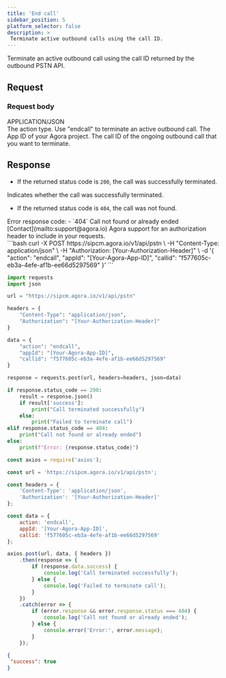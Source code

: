 ```yaml
---
title: 'End call'
sidebar_position: 5
platform_selector: false
description: >
 Terminate active outbound calls using the call ID.
---
```



<RestAPILayout>
 <LeftColumn
   title={frontMatter.title}
   method="POST"
   endpoint="https://sipcm.agora.io/v1/api/pstn"
 >

Terminate an active outbound call using the call ID returned by the outbound PSTN API.

## Request

### Request body

<div class="api-mime-type">APPLICATION/JSON</div>

<ParameterList title="BODY" required={true}>
 <Parameter name="action" type="string" possibleValues="inbound, outbound, inboundsip, endcall, cancelcall" required={true}>
   The action type. Use "endcall" to terminate an active outbound call.
 </Parameter>
 <Parameter name="appId" type="string" required={true}>
   The App ID of your Agora project.
 </Parameter>
 <Parameter name="callid" type="string" required={true}>
   The call ID of the ongoing outbound call that you want to terminate.
 </Parameter>
</ParameterList>

## Response

- If the returned status code is `200`, the call was successfully terminated.

 <ParameterList title="OK">
   <Parameter name="success" type="boolean">
     Indicates whether the call was successfully terminated.
   </Parameter>
 </ParameterList>

- If the returned status code is `404`, the call was not found.

 <ParameterList title="Not Found">
   <Parameter name="code" type="integer">
   Error response code:
   - `404` Call not found or already ended
   </Parameter>
 </ParameterList>

</LeftColumn>

<RightColumn>

<Section title="Authorization">
[Contact](mailto:support@agora.io) Agora support for an authorization header to include in your requests.
</Section>

<Section title="Request example">

 <Tabs groupId="code-examples">
   <TabItem value="curl" label="curl" default>
     ```bash
     curl -X POST https://sipcm.agora.io/v1/api/pstn \
       -H "Content-Type: application/json" \
       -H "Authorization: [Your-Authorization-Header]" \
       -d '{
         "action": "endcall",
         "appId": "[Your-Agora-App-ID]",
         "callid": "f577605c-eb3a-4efe-af1b-ee66d5297569"
       }'
     ```
   </TabItem>
   <TabItem value="python" label="Python">

   ```python
   import requests
   import json

   url = "https://sipcm.agora.io/v1/api/pstn"

   headers = {
       "Content-Type": "application/json",
       "Authorization": "[Your-Authorization-Header]"
   }

   data = {
       "action": "endcall",
       "appId": "[Your-Agora-App-ID]",
       "callid": "f577605c-eb3a-4efe-af1b-ee66d5297569"
   }

   response = requests.post(url, headers=headers, json=data)

   if response.status_code == 200:
       result = response.json()
       if result['success']:
           print("Call terminated successfully")
       else:
           print("Failed to terminate call")
   elif response.status_code == 404:
       print("Call not found or already ended")
   else:
       print(f"Error: {response.status_code}")
   ```
   </TabItem>

   <TabItem value="node" label="Node.js">

   ```js
   const axios = require('axios');

   const url = 'https://sipcm.agora.io/v1/api/pstn';

   const headers = {
       'Content-Type': 'application/json',
       'Authorization': '[Your-Authorization-Header]'
   };

   const data = {
       action: 'endcall',
       appId: '[Your-Agora-App-ID]',
       callid: 'f577605c-eb3a-4efe-af1b-ee66d5297569'
   };

   axios.post(url, data, { headers })
       .then(response => {
           if (response.data.success) {
               console.log('Call terminated successfully');
           } else {
               console.log('Failed to terminate call');
           }
       })
       .catch(error => {
           if (error.response && error.response.status === 404) {
               console.log('Call not found or already ended');
           } else {
               console.error('Error:', error.message);
           }
       });
   ```
   </TabItem>
 </Tabs>

</Section>

<Section title="Response example">

```json
{  
 "success": true
}
```

</Section>
</RightColumn>
</RestAPILayout>